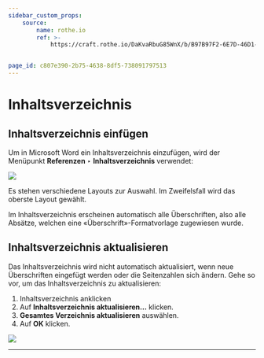 ```yaml
---
sidebar_custom_props:
    source:
        name: rothe.io
        ref: >-
            https://craft.rothe.io/DaKvaRbuG85WnX/b/B97B97F2-6E7D-46D1-AF49-26E9488592D9/1.5-%E2%80%94-Inhaltsverzeichnis


page_id: c807e390-2b75-4638-8df5-738091797513
---
```


# Inhaltsverzeichnis

## Inhaltsverzeichnis einfügen

Um in Microsoft Word ein Inhaltsverzeichnis einzufügen, wird der Menüpunkt **Referenzen** ‣ **Inhaltsverzeichnis** verwendet:

![](img/word-table-of-contents-1.jpg)

Es stehen verschiedene Layouts zur Auswahl. Im Zweifelsfall wird das oberste Layout gewählt.

Im Inhaltsverzeichnis erscheinen automatisch alle Überschriften, also alle Absätze, welchen eine «Überschrift»-Formatvorlage zugewiesen wurde.

## Inhaltsverzeichnis aktualisieren

Das Inhaltsverzeichnis wird nicht automatisch aktualisiert, wenn neue Überschriften eingefügt werden oder die Seitenzahlen sich ändern. Gehe so vor, um das Inhaltsverzeichnis zu aktualisieren:

1. Inhaltsverzeichnis anklicken
2. Auf **Inhaltsverzeichnis aktualisieren…** klicken.
3. **Gesamtes Verzeichnis aktualisieren** auswählen.
4. Auf **OK** klicken.

![](img/word-table-of-contents-2.png)

---
